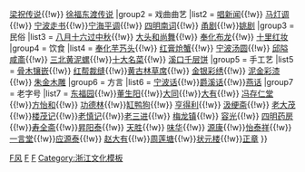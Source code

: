 {{Navbox
|name=宁波的非物质文化遗产
|title=宁波风俗与非物质文化遗产
|titlestyle = background:#A0522D; color:#FFFFCC;
|abovestyle = background:#A0522D; color:#FFFFCC;
|groupstyle = background:#A0522D; color:#FFFFCC;
|bodystyle = background:#FFF2D9;
|oddstyle = background:#FFE6B8;
|evenstyle = background:#FFF2D9;
|state = {{{state<includeonly>|collapsed</includeonly>}}}
|image = [[File:Qinshi_xilou.jpg|120px|秦氏支祠戏楼]]<br />{{Portal:宁波/Box}}
|group1 = 民间故事
|list1 = <!--
B-->[[布袋和尚|布袋和尚传说]]{{!w}}<!--
L-->[[梁山伯與祝英台|梁祝传说]]{{!w}}<!--
X-->[[徐福东渡传说]]
|group2 = 戏曲曲艺
|list2 = <!--
C-->[[唱新闻]]{{!w}}<!--
M-->[[马灯调]]{{!w}}<!--
N-->[[宁波走书]]{{!w}}[[宁海平调]]{{!w}}<!--
S-->[[四明南词]]{{!w}}<!--
Y-->[[甬剧]]{{!w}}[[姚剧]]
|group3 = 民俗
|list3 = <!--
B-->[[宁波中秋风俗|八月十六过中秋]]{{!w}}<!--
D-->[[大头和尚舞]]{{!w}}<!--
F-->[[奉化布龙]]{{!w}}<!--
S-->[[十里红妆]]
|group4 = 饮食
|list4 = <!--
F-->[[奉化芋艿头]]{{!w}}<!--
H-->[[红膏炝蟹]]{{!w}}<!--
N-->[[宁波汤圆]]{{!w}}<!--
Q-->[[邱隘咸齑]]{{!w}}<!--
S-->[[三北黄泥螺]]{{!w}}[[宁波十大名菜|十大名菜]]{{!w}}<!--
X-->[[溪口千层饼]]
|group5 = 手工艺
|list5 = <!--
G-->[[骨木镶嵌]]{{!w}}<!--
H-->[[红帮裁缝]]{{!w}}[[黄古林草席]]{{!w}}<!--
J-->[[金银彩绣]]{{!w}}<!--
N-->[[泥金彩漆]]{{!w}}<!--
Z-->[[朱金木雕]]
|group6 = 方言
|list6 = [[宁波话]]{{!w}}[[爵溪话]]{{!w}}[[燕话]]
|group7 = 老字号
|list7 = <!--
D-->[[东福园]]{{!w}}[[董生阳]]{{!w}}[[大同南货店|大同]]{{!w}}[[大有食品店|大有]]{{!w}}<!--
F-->[[冯存仁堂]]{{!w}}[[方怡和南货店|方怡和]]{{!w}}<!--
G-->[[功德林]]{{!w}}[[缸鸭狗]]{{!w}}<!--
H-->[[亨得利钟表店|亨得利]]{{!w}}<!--
J-->[[汲绠斋]]{{!w}}<!--
L-->[[老大茂]]{{!w}}[[楼茂记]]{{!w}}[[老慎记]]{{!w}}[[老三进]]{{!w}}<!--
M-->[[梅龙镇]]{{!w}}<!--
R-->[[容光理发店|容光]]{{!w}}<!--
S-->[[四明药房]]{{!w}}[[寿全斋]]{{!w}}[[昇阳泰]]{{!w}}<!--
T-->[[天胜照相店|天胜]]{{!w}}<!--
W-->[[味华]]{{!w}}<!--
Y-->[[源康]]{{!w}}[[怡泰祥]]{{!w}}[[一言堂]]{{!w}}[[应源泰]]{{!w}}<!--
Z-->[[赵大有]]{{!w}}[[周莲塘]]{{!w}}[[状元楼]]{{!w}}[[正章洗染店|正章]]
}}<noinclude>
[[Category:宁波模板|F风]]
[[Category:宁波文化|F]]
[[Category:宁波社会|F]]
[[Category:浙江文化模板]]
</noinclude>